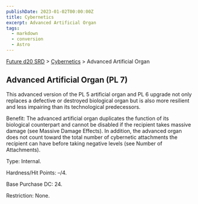 ```yaml
---
publishDate: 2023-01-02T00:00:00Z
title: Cybernetics
excerpt: Advanced Artificial Organ
tags:
  - markdown
  - conversion
  - Astro
---
```






[Future d20 SRD](/#futureD20) > [Cybernetics](future-d20-srd-cybernetics-index) > Advanced Artificial Organ




## Advanced Artificial Organ (PL 7)


This advanced version of the PL 5 artificial organ and PL 6 upgrade not only replaces a defective or destroyed biological organ but is also more resilient and less impairing than its technological predecessors.


Benefit: The advanced artificial organ duplicates the function of its biological counterpart and cannot be disabled if the recipient takes massive damage (see Massive Damage Effects). In addition, the advanced organ does not count toward the total number of cybernetic attachments the recipient can have before taking negative levels (see Number of Attachments).


Type: Internal.


Hardness/Hit Points: –/4.


Base Purchase DC: 24.


Restriction: None.



